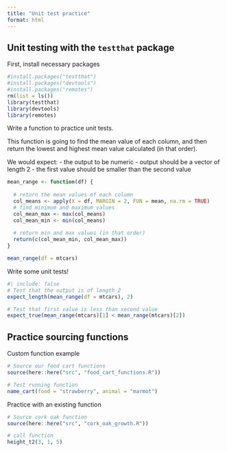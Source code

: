 ```yaml
---
title: "Unit test practice"
format: html
---
```


## Unit testing with the `testthat` package

First, install necessary packages
```r
#install.packages("testthat")
#install.packages("devtools")
#install.packages("remotes")
rm(list = ls())
library(testthat)
library(devtools)
library(remotes)
```

Write a function to practice unit tests.

This function is going to find the mean value of each column, and then return the lowest and highest mean value calculated (in that order).

We would expect:
- the output to be numeric
- output should be a vector of length 2
- the first value should be smaller than the second value

```r
mean_range <- function(df) {
  
  # return the mean values of each column
  col_means <- apply(X = df, MARGIN = 2, FUN = mean, na.rm = TRUE) 
  # find minimum and maximum values
  col_mean_max <- max(col_means)
  col_mean_min <- min(col_means)
  
  # return min and max values (in that order)
  return(c(col_mean_min, col_mean_max))
}

mean_range(df = mtcars)
```

Write some unit tests!
```r
#| include: false
# Test that the output is of length 2
expect_length(mean_range(df = mtcars), 2)

# Test that first value is less than second value
expect_true(mean_range(mtcars)[1] < mean_range(mtcars)[2])

```

## Practice sourcing functions

Custom function example
```r
# Source our food cart functions
source(here::here("src", "food_cart_functions.R"))

# Test running function
name_cart(food = "strawberry", animal = "marmot")
```

Practice with an existing function
```r
# Source cork oak function
source(here::here("src", "cork_oak_growth.R"))

# call function
height_t2(3, 1, 5)
```

